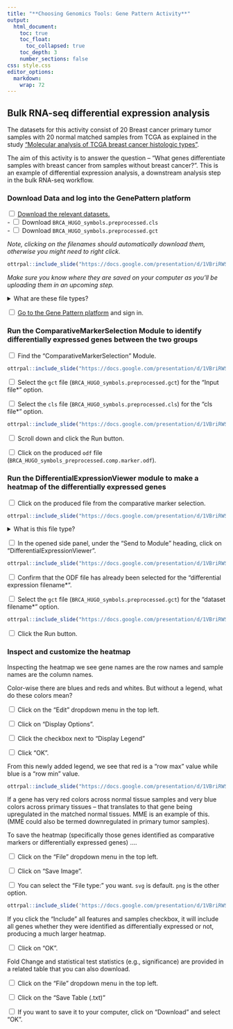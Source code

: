 ```yaml
---
title: "**Choosing Genomics Tools: Gene Pattern Activity**"
output:
  html_document:
    toc: true
    toc_float:
      toc_collapsed: true
    toc_depth: 3
    number_sections: false
css: style.css
editor_options:
  markdown:
    wrap: 72
---
```


## Bulk RNA-seq differential expression analysis

The datasets for this activity consist of 20 Breast cancer primary tumor samples with 20 normal matched samples from TCGA as explained in the study ["Molecular analysis of TCGA breast cancer histologic types"](https://pmc.ncbi.nlm.nih.gov/articles/PMC9028992/).

The aim of this activity is to answer the question -- "What genes differentiate samples with breast cancer from samples without breast cancer?". This is an example of differential expression analysis, a downstream analysis step in the bulk RNA-seq workflow.

### Download Data and log into the GenePattern platform

<input type="checkbox"> [Download the relevant datasets.](https://datasets.genepattern.org/?prefix=data/workshops/240411-PSTP/)<br/>
  - <input type="checkbox"> Download `BRCA_HUGO_symbols.preprocessed.cls`<br/>
  - <input type="checkbox"> Download `BRCA_HUGO_symbols.preprocessed.gct`<br/>

*Note, clicking on the filenames should automatically download them, otherwise you might need to right click.*

```r
ottrpal::include_slide("https://docs.google.com/presentation/d/1VBriRWSN-XJEjuzP29TkbkpiGpSJslTrtleqZwtlsDM/edit#slide=id.g2f2ca03ec26_0_0")
```

*Make sure you know where they are saved on your computer as you'll be uploading them in an upcoming step.*

<details><summary>What are these file types?</summary>

The `gct` file is a Gene Cluster Text file format used to describe an expression dataset. [See more about `gct` files at this Broad Institute resource.](https://software.broadinstitute.org/cancer/software/gsea/wiki/index.php/Data_formats#GCT:_Gene_Cluster_Text_file_format_.28.2A.gct.29)

```r
ottrpal::include_slide("https://docs.google.com/presentation/d/1VBriRWSN-XJEjuzP29TkbkpiGpSJslTrtleqZwtlsDM/edit#slide=id.g2f2ca03ec26_0_11")
```

The `cls` file is a Categorial (e.g., tumor vs normal) class file format, specifying phenotype or class labels associated with each sample in the expression data. [See more about `cls` files at this Broad Institute resource.](https://software.broadinstitute.org/cancer/software/gsea/wiki/index.php/Data_formats#CLS:_Categorical_.28e.g_tumor_vs_normal.29_class_file_format_.28.2A.cls.29)

```r
ottrpal::include_slide("https://docs.google.com/presentation/d/1VBriRWSN-XJEjuzP29TkbkpiGpSJslTrtleqZwtlsDM/edit#slide=id.g2f2ca03ec26_0_19")
```

[See this resource from GenePattern for more information on creating these input files for your work.](https://www.genepattern.org/file-formats-guide/#gsc.tab=0)

```r
ottrpal::include_slide("https://docs.google.com/presentation/d/1VBriRWSN-XJEjuzP29TkbkpiGpSJslTrtleqZwtlsDM/edit#slide=id.g2f2ca03ec26_0_5")
```

</details>

<input type="checkbox"> [Go to the Gene Pattern platform](http://cloud.genepattern.org/gp/) and sign in.

### Run the ComparativeMarkerSelection Module to identify differentially expressed genes between the two groups

<input type="checkbox"> Find the "ComparativeMarkerSelection" Module.

```r
ottrpal::include_slide("https://docs.google.com/presentation/d/1VBriRWSN-XJEjuzP29TkbkpiGpSJslTrtleqZwtlsDM/edit#slide=id.g2f2ca03ec26_0_26")
```

<input type="checkbox"> Select the `gct` file (`BRCA_HUGO_symbols.preprocessed.gct`) for the "Input file*" option.

<input type="checkbox"> Select the `cls` file (`BRCA_HUGO_symbols.preprocessed.cls`) for the "cls file*" option.

```r
ottrpal::include_slide("https://docs.google.com/presentation/d/1VBriRWSN-XJEjuzP29TkbkpiGpSJslTrtleqZwtlsDM/edit#slide=id.g2f2ca03ec26_0_41")
```

<input type="checkbox"> Scroll down and click the Run button.

<input type="checkbox"> Click on the produced `odf` file (`BRCA_HUGO_symbols_preprocessed.comp.marker.odf`).

### Run the DifferentialExpressionViewer module to make a heatmap of the differentially expressed genes


<input type="checkbox"> Click on the produced file from the comparative marker selection.
```r
ottrpal::include_slide("https://docs.google.com/presentation/d/1VBriRWSN-XJEjuzP29TkbkpiGpSJslTrtleqZwtlsDM/edit#slide=id.g2f2ca03ec26_0_50")
```

<details><summary>What is this file type?</summary>

An ODF is an Output Description Format file, a GenePattern specific filetype. It is similar to a GCT file format, describing a gene expression dataset; however, the ODF filetype has a specialized header. [See more information about ODF files from GenePattern.](https://www.genepattern.org/file-formats-guide/#ODF)

```r
ottrpal::include_slide("https://docs.google.com/presentation/d/1VBriRWSN-XJEjuzP29TkbkpiGpSJslTrtleqZwtlsDM/edit#slide=id.g2800f2a6905_0_122")
```

</details>

<input type="checkbox"> In the opened side panel, under the "Send to Module" heading, click on "DifferentialExpressionViewer".

```r
ottrpal::include_slide("https://docs.google.com/presentation/d/1VBriRWSN-XJEjuzP29TkbkpiGpSJslTrtleqZwtlsDM/edit#slide=id.g2f2ca03ec26_0_55")
```

<input type="checkbox"> Confirm that the ODF file has already been selected for the "differential expression filename*".

<input type="checkbox"> Select the `gct` file (`BRCA_HUGO_symbols.preprocessed.gct`) for the "dataset filename*" option.

```r
ottrpal::include_slide("https://docs.google.com/presentation/d/1VBriRWSN-XJEjuzP29TkbkpiGpSJslTrtleqZwtlsDM/edit#slide=id.g2f2ca03ec26_0_66")
```

<input type="checkbox"> Click the Run button.

### Inspect and customize the heatmap

Inspecting the heatmap we see gene names are the row names and sample names are the column names.

Color-wise there are blues and reds and whites. But without a legend, what do these colors mean?

<input type="checkbox"> Click on the "Edit" dropdown menu in the top left.

<input type="checkbox"> Click on "Display Options".

<input type="checkbox"> Click the checkbox next to "Display Legend"

<input type="checkbox"> Click "OK".

From this newly added legend, we see that red is a "row max" value while blue is a "row min" value.

```r
ottrpal::include_slide("https://docs.google.com/presentation/d/1VBriRWSN-XJEjuzP29TkbkpiGpSJslTrtleqZwtlsDM/edit#slide=id.g2800f2a6905_0_160")
```

If a gene has very red colors across normal tissue samples and very blue colors across primary tissues -- that translates to that gene being upregulated in the matched normal tissues. MME is an example of this. (MME could also be termed downregulated in primary tumor samples).

To save the heatmap (specifically those genes identified as comparative markers or differentially expressed genes) ....

<input type="checkbox"> Click on the "File" dropdown menu in the top left.

<input type="checkbox"> Click on "Save Image".

<input type="checkbox"> You can select the "File type:" you want. `svg` is default. `png` is the other option.

```r
ottrpal::include_slide('https://docs.google.com/presentation/d/1VBriRWSN-XJEjuzP29TkbkpiGpSJslTrtleqZwtlsDM/edit#slide=id.g2f2ca03ec26_0_79')
```

If you click the "Include" all features and samples checkbox, it will include all genes whether they were identified as differentially expressed or not, producing a much larger heatmap.

<input type="checkbox"> Click on "OK".

Fold Change and statistical test statistics (e.g., significance) are provided in a related table that you can also download.

<input type="checkbox"> Click on the "File" dropdown menu in the top left.

<input type="checkbox"> Click on the "Save Table (.txt)"

<input type="checkbox"> If you want to save it to your computer, click on "Download" and select "OK".

<!--
## Single cell RNA-seq

- [Download practice 10x single cell data](https://s3-us-west-2.amazonaws.com/10x.files/samples/cell/pbmc3k/pbmc3k_filtered_gene_bc_matrices.tar.gz)
- [Go to the Gene Pattern platform](http://cloud.genepattern.org/gp/)
-->
